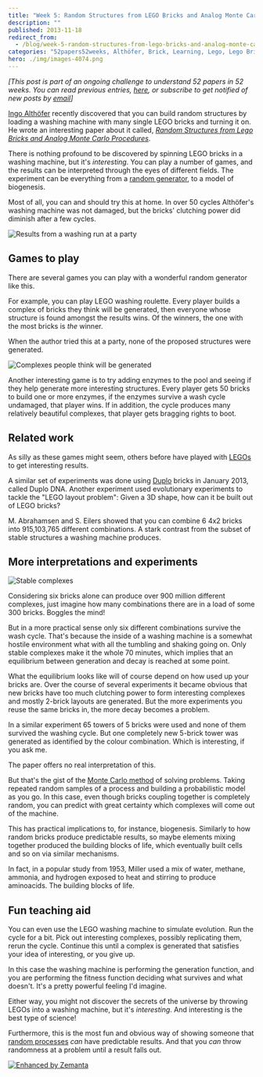 ```yaml
---
title: "Week 5: Random Structures from LEGO Bricks and Analog Monte Carlo Procedures"
description: ""
published: 2013-11-18
redirect_from:
  - /blog/week-5-random-structures-from-lego-bricks-and-analog-monte-carlo-procedures/swizec/6422
categories: "52papers52weeks, Althöfer, Brick, Learning, Lego, Lego Bricks, Monte Carlo, Personal, Washing machine, Papers"
hero: ./img/images-4074.png
---
```


_\[This post is part of an ongoing challenge to understand 52 papers in 52 weeks. You can read previous entries, [here](https://swizec.com/blog/category/52-papers-in-52-weeks), or subscribe to get notified of new posts by [email](http://swiz.ec/52papers-list)]_

[Ingo Althöfer](http://www.althofer.de/) recently discovered that you can build random structures by loading a washing machine with many single LEGO bricks and turning it on. He wrote an interesting paper about it called, [_Random Structures from Lego Bricks and Analog Monte Carlo Procedures_](http://www.althofer.de/random-lego-structures.pdf).

There is nothing profound to be discovered by spinning LEGO bricks in a washing machine, but it's _interesting_. You can play a number of games, and the results can be interpreted through the eyes of different fields. The experiment can be everything from a [random generator](http://en.wikipedia.org/wiki/Random_number_generation "Random number generation"), to a model of biogenesis.

Most of all, you can and should try this at home. In over 50 cycles Althöfer's washing machine was not damaged, but the bricks' clutching power did diminish after a few cycles.

![Results from a washing run at a party](./img/images-4074.png "Results from a washing run at a party")

## Games to play

There are several games you can play with a wonderful random generator like this.

For example, you can play LEGO washing roulette. Every player builds a complex of bricks they think will be generated, then everyone whose structure is found amongst the results wins. Of the winners, the one with the most bricks is _the_ winner.

When the author tried this at a party, none of the proposed structures were generated.

![Complexes people think will be generated](./img/Complexes-people-think-will-be-generatedih57c6.png "Complexes people think will be generated")

Another interesting game is to try adding enzymes to the pool and seeing if they help generate more interesting structures. Every player gets 50 bricks to build one or more enzymes, if the enzymes survive a wash cycle undamaged, that player wins. If in addition, the cycle produces many relatively beautiful complexes, that player gets bragging rights to boot.

## Related work

As silly as these games might seem, others before have played with [LEGOs](http://www.lego.com/ "Lego") to get interesting results.

A similar set of experiments was done using [Duplo](http://duplo.lego.com/ "Lego Duplo") bricks in January 2013, called Duplo DNA. Another experiment used evolutionary experiments to tackle the "LEGO layout problem": Given a 3D shape, how can it be built out of LEGO bricks?

M. Abrahamsen and S. Eilers showed that you can combine 6 4x2 bricks into 915,103,765 different combinations. A stark contrast from the subset of stable structures a washing machine produces.

## More interpretations and experiments

![Stable complexes](./img/Stable-complexes32a3jd.png "Stable complexes")

Considering six bricks alone can produce over 900 million different complexes, just imagine how many combinations there are in a load of some 300 bricks. Boggles the mind!

But in a more practical sense only six different combinations survive the wash cycle. That's because the inside of a washing machine is a somewhat hostile environment what with all the tumbling and shaking going on. Only stable complexes make it the whole 70 minutes, which implies that an equilibrium between generation and decay is reached at some point.

What the equilibrium looks like will of course depend on how used up your bricks are. Over the course of several experiments it became obvious that new bricks have too much clutching power to form interesting complexes and mostly 2-brick layouts are generated. But the more experiments you reuse the same bricks in, the more decay becomes a problem.

In a similar experiment 65 towers of 5 bricks were used and none of them survived the washing cycle. But one completely new 5-brick tower was generated as identified by the colour combination. Which is interesting, if you ask me.

The paper offers no real interpretation of this.

But that's the gist of the [Monte Carlo method](http://en.wikipedia.org/wiki/Monte_Carlo_method "Monte Carlo method") of solving problems. Taking repeated random samples of a process and building a probabilistic model as you go. In this case, even though bricks coupling together is completely random, you can predict with great certainty which complexes will come out of the machine.

This has practical implications to, for instance, biogenesis. Similarly to how random bricks produce predictable results, so maybe elements mixing together produced the building blocks of life, which eventually built cells and so on via similar mechanisms.

In fact, in a popular study from 1953, Miller used a mix of water, methane, ammonia, and hydrogen exposed to heat and stirring to produce aminoacids. The building blocks of life.

## Fun teaching aid

You can even use the LEGO washing machine to simulate evolution. Run the cycle for a bit. Pick out interesting complexes, possibly replicating them, rerun the cycle. Continue this until a complex is generated that satisfies your idea of interesting, or you give up.

In this case the washing machine is performing the generation function, and you are performing the fitness function deciding what survives and what doesn't. It's a pretty powerful feeling I'd imagine.

Either way, you might not discover the secrets of the universe by throwing LEGOs into a washing machine, but it's _interesting_. And interesting is the best type of science!

Furthermore, this is the most fun and obvious way of showing someone that [random processes](http://en.wikipedia.org/wiki/Stochastic_process "Stochastic process") _can_ have predictable results. And that you _can_ throw randomness at a problem until a result falls out.

[![Enhanced by Zemanta](https://img.zemanta.com/zemified_e.png?x-id=579463e7-5669-4c3a-b545-0752a65f11db)](http://www.zemanta.com/?px "Enhanced by Zemanta")
